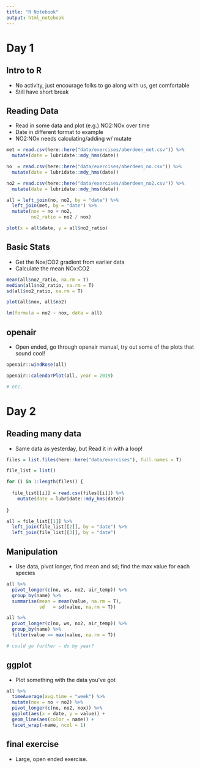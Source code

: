 ```yaml
---
title: "R Notebook"
output: html_notebook
---
```


# Day 1

## Intro to R

-  No activity, just encourage folks to go along with us, get comfortable
-  Still have short break

## Reading Data

-  Read in some data and plot (e.g.) NO2:NOx over time 
  - Date in different format to example
  - NO2:NOx needs calculating/adding w/ mutate

```r
met = read.csv(here::here("data/exercises/aberdeen_met.csv")) %>%
  mutate(date = lubridate::mdy_hms(date))

no  = read.csv(here::here("data/exercises/aberdeen_no.csv")) %>%
  mutate(date = lubridate::mdy_hms(date))

no2 = read.csv(here::here("data/exercises/aberdeen_no2.csv")) %>%
  mutate(date = lubridate::mdy_hms(date))

all = left_join(no, no2, by = "date") %>%
  left_join(met, by = "date") %>%
  mutate(nox = no + no2,
         no2_ratio = no2 / nox)

plot(x = all$date, y = all$no2_ratio)
```

## Basic Stats

-  Get the Nox/CO2 gradient from earlier data
-  Calculate the mean NOx:CO2

```r
mean(all$no2_ratio, na.rm = T)
median(all$no2_ratio, na.rm = T)
sd(all$no2_ratio, na.rm = T)

plot(all$nox, all$no2)

lm(formula = no2 ~ nox, data = all)
```


## openair

-  Open ended, go through openair manual, try out some of the plots that sound cool!

```r

openair::windRose(all)

openair::calendarPlot(all, year = 2019)

# etc.
```

# Day 2

## Reading many data

- Same data as yesterday, but Read it in with a loop!

```r

files = list.files(here::here("data/exercises"), full.names = T)

file_list = list()

for (i in 1:length(files)) {
  
  file_list[[i]] = read.csv(files[[i]]) %>%
    mutate(date = lubridate::mdy_hms(date))
    
}

all = file_list[[1]] %>%
  left_join(file_list[[2]], by = "date") %>%
  left_join(file_list[[3]], by = "date")

```

  
## Manipulation

- Use data, pivot longer, find mean and sd; find the max value for each species

```r

all %>%
  pivot_longer(c(no, ws, no2, air_temp)) %>%
  group_by(name) %>%
  summarise(mean = mean(value, na.rm = T),
            sd   = sd(value, na.rm = T))

all %>%
  pivot_longer(c(no, ws, no2, air_temp)) %>%
  group_by(name) %>%
  filter(value == max(value, na.rm = T))

# could go further - do by year?

```

## ggplot

- Plot something with the data you've got

```r
all %>%
  timeAverage(avg.time = "week") %>%
  mutate(nox = no + no2) %>%
  pivot_longer(c(no, no2, nox)) %>%
  ggplot(aes(x = date, y = value)) +
  geom_line(aes(color = name)) +
  facet_wrap(~name, ncol = 1)
```


## final exercise

-  Large, open ended exercise.

